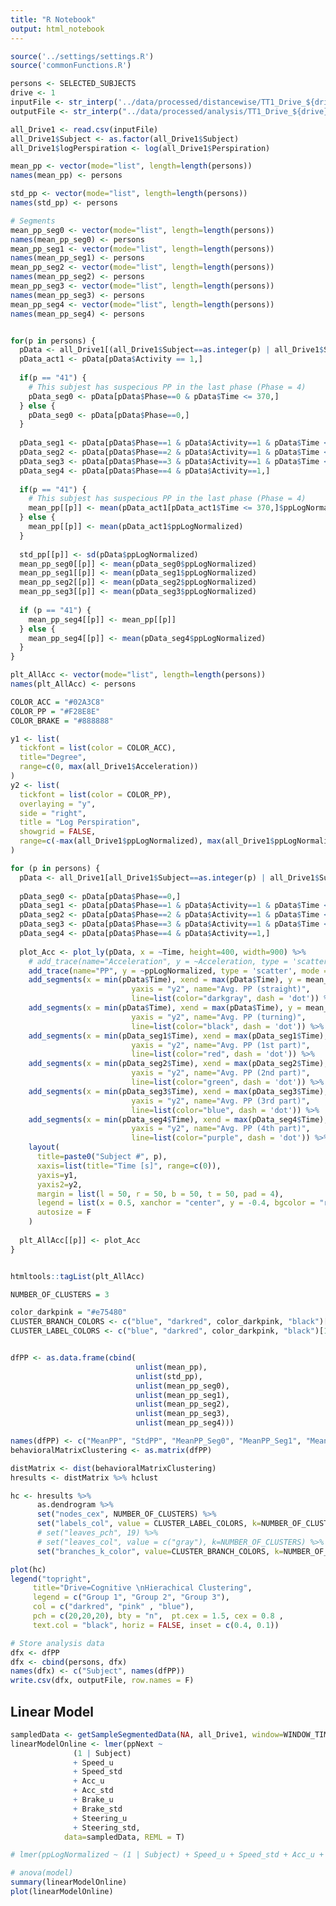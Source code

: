 ```yaml
---
title: "R Notebook"
output: html_notebook
---
```


```r
source('../settings/settings.R')
source('commonFunctions.R')
```

```r
persons <- SELECTED_SUBJECTS
drive <- 1
inputFile <- str_interp('../data/processed/distancewise/TT1_Drive_${drive}_${distPrev}m_${distNext}m.csv', list(drive=drive, distPrev=DISTANCE_PREV, distNext=DISTANCE_NEXT))
outputFile <- str_interp("../data/processed/analysis/TT1_Drive_${drive}_PP_${distPrev}m_${distNext}m.csv", list(drive=drive, distPrev=DISTANCE_PREV, distNext=DISTANCE_NEXT))

all_Drive1 <- read.csv(inputFile)
all_Drive1$Subject <- as.factor(all_Drive1$Subject)
all_Drive1$logPerspiration <- log(all_Drive1$Perspiration)
```


```r
mean_pp <- vector(mode="list", length=length(persons)) 
names(mean_pp) <- persons

std_pp <- vector(mode="list", length=length(persons)) 
names(std_pp) <- persons

# Segments
mean_pp_seg0 <- vector(mode="list", length=length(persons)) 
names(mean_pp_seg0) <- persons
mean_pp_seg1 <- vector(mode="list", length=length(persons)) 
names(mean_pp_seg1) <- persons
mean_pp_seg2 <- vector(mode="list", length=length(persons)) 
names(mean_pp_seg2) <- persons
mean_pp_seg3 <- vector(mode="list", length=length(persons)) 
names(mean_pp_seg3) <- persons
mean_pp_seg4 <- vector(mode="list", length=length(persons)) 
names(mean_pp_seg4) <- persons


for(p in persons) {
  pData <- all_Drive1[(all_Drive1$Subject==as.integer(p) | all_Drive1$Subject==p),]
  pData_act1 <- pData[pData$Activity == 1,]
  
  if(p == "41") {
    # This subjest has suspecious PP in the last phase (Phase = 4)
    pData_seg0 <- pData[pData$Phase==0 & pData$Time <= 370,]
  } else {
    pData_seg0 <- pData[pData$Phase==0,]
  }
  
  pData_seg1 <- pData[pData$Phase==1 & pData$Activity==1 & pData$Time < 110,]
  pData_seg2 <- pData[pData$Phase==2 & pData$Activity==1 & pData$Time < 250,]
  pData_seg3 <- pData[pData$Phase==3 & pData$Activity==1 & pData$Time < 350,]
  pData_seg4 <- pData[pData$Phase==4 & pData$Activity==1,]
  
  if(p == "41") {
    # This subjest has suspecious PP in the last phase (Phase = 4)
    mean_pp[[p]] <- mean(pData_act1[pData_act1$Time <= 370,]$ppLogNormalized)
  } else {
    mean_pp[[p]] <- mean(pData_act1$ppLogNormalized)
  }
  
  std_pp[[p]] <- sd(pData$ppLogNormalized)
  mean_pp_seg0[[p]] <- mean(pData_seg0$ppLogNormalized)
  mean_pp_seg1[[p]] <- mean(pData_seg1$ppLogNormalized)
  mean_pp_seg2[[p]] <- mean(pData_seg2$ppLogNormalized)
  mean_pp_seg3[[p]] <- mean(pData_seg3$ppLogNormalized)
  
  if (p == "41") {
    mean_pp_seg4[[p]] <- mean_pp[[p]]
  } else {
    mean_pp_seg4[[p]] <- mean(pData_seg4$ppLogNormalized)
  }
}

```

```r
plt_AllAcc <- vector(mode="list", length=length(persons)) 
names(plt_AllAcc) <- persons

COLOR_ACC = "#02A3C8"
COLOR_PP = "#F28E8E"
COLOR_BRAKE = "#888888"

y1 <- list(
  tickfont = list(color = COLOR_ACC),
  title="Degree",
  range=c(0, max(all_Drive1$Acceleration))
)
y2 <- list(
  tickfont = list(color = COLOR_PP),
  overlaying = "y",
  side = "right",
  title = "Log Perspiration",
  showgrid = FALSE,
  range=c(-max(all_Drive1$ppLogNormalized), max(all_Drive1$ppLogNormalized))
)

for (p in persons) {
  pData <- all_Drive1[all_Drive1$Subject==as.integer(p) | all_Drive1$Subject==p,]
  
  pData_seg0 <- pData[pData$Phase==0,]
  pData_seg1 <- pData[pData$Phase==1 & pData$Activity==1 & pData$Time < 110,]
  pData_seg2 <- pData[pData$Phase==2 & pData$Activity==1 & pData$Time < 250,]
  pData_seg3 <- pData[pData$Phase==3 & pData$Activity==1 & pData$Time < 350,]
  pData_seg4 <- pData[pData$Phase==4 & pData$Activity==1,]
  
  plot_Acc <- plot_ly(pData, x = ~Time, height=400, width=900) %>%
    # add_trace(name="Acceleration", y = ~Acceleration, type = 'scatter', mode = 'lines', line=list(width=1.5, color=COLOR_ACC)) %>% 
    add_trace(name="PP", y = ~ppLogNormalized, type = 'scatter', mode = 'lines', connectgaps=F, line=list(width=1.5, color=COLOR_PP), yaxis = "y2") %>%
    add_segments(x = min(pData$Time), xend = max(pData$Time), y = mean_pp[[p]], yend = mean_pp[[p]],
                           yaxis = "y2", name="Avg. PP (straight)",
                           line=list(color="darkgray", dash = 'dot')) %>%
    add_segments(x = min(pData$Time), xend = max(pData$Time), y = mean_pp_seg0[[p]], yend = mean_pp_seg0[[p]], 
                           yaxis = "y2", name="Avg. PP (turning)",
                           line=list(color="black", dash = 'dot')) %>%
    add_segments(x = min(pData_seg1$Time), xend = max(pData_seg1$Time), y = mean_pp_seg1[[p]], yend = mean_pp_seg1[[p]], 
                           yaxis = "y2", name="Avg. PP (1st part)",
                           line=list(color="red", dash = 'dot')) %>%
    add_segments(x = min(pData_seg2$Time), xend = max(pData_seg2$Time), y = mean_pp_seg2[[p]], yend = mean_pp_seg2[[p]], 
                           yaxis = "y2", name="Avg. PP (2nd part)",
                           line=list(color="green", dash = 'dot')) %>%
    add_segments(x = min(pData_seg3$Time), xend = max(pData_seg3$Time), y = mean_pp_seg3[[p]], yend = mean_pp_seg3[[p]], 
                           yaxis = "y2", name="Avg. PP (3rd part)",
                           line=list(color="blue", dash = 'dot')) %>%
    add_segments(x = min(pData_seg4$Time), xend = max(pData_seg4$Time), y = mean_pp_seg4[[p]], yend = mean_pp_seg4[[p]], 
                           yaxis = "y2", name="Avg. PP (4th part)",
                           line=list(color="purple", dash = 'dot')) %>%
    layout(
      title=paste0("Subject #", p), 
      xaxis=list(title="Time [s]", range=c(0)), 
      yaxis=y1, 
      yaxis2=y2, 
      margin = list(l = 50, r = 50, b = 50, t = 50, pad = 4),
      legend = list(x = 0.5, xanchor = "center", y = -0.4, bgcolor = "rgba(0,0,0,0)", title="Metric", orientation = "h"),
      autosize = F
    )
  
  plt_AllAcc[[p]] <- plot_Acc
}


htmltools::tagList(plt_AllAcc)
```


```r
NUMBER_OF_CLUSTERS = 3

color_darkpink = "#e75480"
CLUSTER_BRANCH_COLORS <- c("blue", "darkred", color_darkpink, "black")[1:NUMBER_OF_CLUSTERS]
CLUSTER_LABEL_COLORS <- c("blue", "darkred", color_darkpink, "black")[1:NUMBER_OF_CLUSTERS]


dfPP <- as.data.frame(cbind(
                            unlist(mean_pp), 
                            unlist(std_pp), 
                            unlist(mean_pp_seg0), 
                            unlist(mean_pp_seg1), 
                            unlist(mean_pp_seg2), 
                            unlist(mean_pp_seg3), 
                            unlist(mean_pp_seg4)))

names(dfPP) <- c("MeanPP", "StdPP", "MeanPP_Seg0", "MeanPP_Seg1", "MeanPP_Seg2", "MeanPP_Seg3", "MeanPP_Seg4")
behavioralMatrixClustering <- as.matrix(dfPP)

distMatrix <- dist(behavioralMatrixClustering)
hresults <- distMatrix %>% hclust

hc <- hresults %>% 
      as.dendrogram %>%
      set("nodes_cex", NUMBER_OF_CLUSTERS) %>%
      set("labels_col", value = CLUSTER_LABEL_COLORS, k=NUMBER_OF_CLUSTERS) %>%
      # set("leaves_pch", 19) %>%
      # set("leaves_col", value = c("gray"), k=NUMBER_OF_CLUSTERS) %>%    
      set("branches_k_color", value=CLUSTER_BRANCH_COLORS, k=NUMBER_OF_CLUSTERS)

plot(hc)
legend("topright", 
     title="Drive=Cognitive \nHierachical Clustering",
     legend = c("Group 1", "Group 2", "Group 3"), 
     col = c("darkred", "pink" , "blue"),
     pch = c(20,20,20), bty = "n",  pt.cex = 1.5, cex = 0.8 , 
     text.col = "black", horiz = FALSE, inset = c(0.4, 0.1))
```



```r
# Store analysis data
dfx <- dfPP
dfx <- cbind(persons, dfx)
names(dfx) <- c("Subject", names(dfPP))
write.csv(dfx, outputFile, row.names = F)
```

## Linear Model
```r
sampledData <- getSampleSegmentedData(NA, all_Drive1, window=WINDOW_TIME)
linearModelOnline <- lmer(ppNext ~ 
              (1 | Subject)
              + Speed_u
              + Speed_std
              + Acc_u
              + Acc_std
              + Brake_u
              + Brake_std
              + Steering_u
              + Steering_std, 
            data=sampledData, REML = T)

# lmer(ppLogNormalized ~ (1 | Subject) + Speed_u + Speed_std + Acc_u + Acc_std + Brake_u + Brake_std + Steering_u + Steering_std + HR + BR, data = pData, REML = T)

# anova(model)
summary(linearModelOnline)
plot(linearModelOnline)
```
